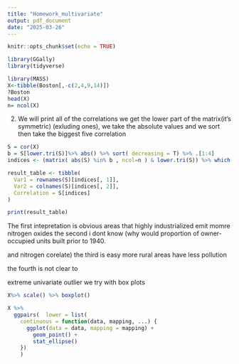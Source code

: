 ```yaml
---
title: "Homework_multivariate"
output: pdf_document
date: "2025-03-26"
---
```


```r
knitr::opts_chunk$set(echo = TRUE)
```

```r
library(GGally)
library(tidyverse)
```


```r
library(MASS)
X<-tibble(Boston[,-c(2,4,9,14)])
?Boston
head(X)
n= ncol(X)
```
2.
We will print all of the correlations 
we get the lower part of the matrix(it's symmetric) (exluding ones), we take the absolute values and we sort then take the biggest five correlation 

```r
S = cor(X)
b = S[lower.tri(S)]%>% abs() %>% sort( decreasing = T) %>% .[1:4]
indices <- (matrix( abs(S) %in% b , ncol=n ) & lower.tri(S)) %>% which( arr.ind = TRUE)

result_table <- tibble(
  Var1 = rownames(S)[indices[, 1]],
  Var2 = colnames(S)[indices[, 2]],
  Correlation = S[indices]
)

print(result_table)
```
The first intepretation is obvious areas that highly industrialized emit momre nitrogen oxides
the second i dont know (why would proportion of owner-occupied units built prior to 1940.

and nitrogen corelate)
the third is easy more rural areas have less pollution 

the fourth is not clear to 


extreme univariate outlier we try with box plots

```r
X%>% scale() %>% boxplot()

```


```r
X %>%  
  ggpairs(  lower = list(
    continuous = function(data, mapping, ...) {
      ggplot(data = data, mapping = mapping) +
        geom_point() +
        stat_ellipse()
    })
    ) 
  
```


